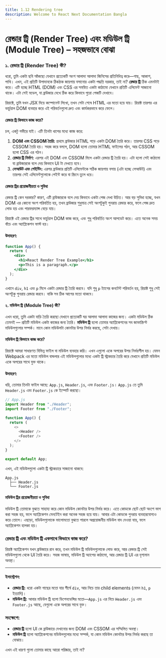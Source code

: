 ```yaml
---
title: 1.12 Rendering tree
description: Welcome to React Next Documentation Bangla
---
```


## <h1 className="bg-gradient-to-r from-blue-500 to-purple-500 inline-block text-transparent bg-clip-text text-3xl pt-2">রেন্ডার ট্রি (Render Tree) এবং মডিউল ট্রি (Module Tree) – সহজভাবে বোঝা</h1>

### ১. **রেন্ডার ট্রি (Render Tree) কী?**

ধরো, তুমি একটা ছবি আঁকছো যেখানে প্রত্যেকটি অংশ আলাদা আলাদা জিনিসের প্রতিনিধিত্ব করে—গাছ, আকাশ, পাখি। এখন, এই প্রতিটি উপাদানকে ঠিকঠাক জায়গায় বসানোর একটা পদ্ধতি দরকার, তাই না? **রেন্ডার ট্রি** ঠিক এমনটাই করে। এটি হচ্ছে HTML (DOM) এবং CSS এর সমন্বিত একটা কাঠামো যেখানে প্রতিটি এলিমেন্ট সাজানো থাকে। এটা সেই মডেল, যা ব্রাউজার দেখে ঠিক করে কিভাবে পুরো পেজটি দেখাবে।

রিয়াক্টে, তুমি যখন JSX দিয়ে কম্পোনেন্ট লিখো, তখন সেটা শেষে HTML এর মতো হয়ে যায়। রিয়াক্ট তারপর এর ভার্চুয়াল DOM ব্যবহার করে এই পরিবর্তনগুলো দ্রুত এবং কার্যকরভাবে করে ফেলে।

#### **রেন্ডার ট্রি কিভাবে কাজ করে?**

চল, একটু গভীরে যাই। এটি তিনটা ধাপের মধ্যে কাজ করে:

1. **DOM এবং CSSOM তৈরি:** প্রথমে ব্রাউজার HTML পড়ে একটা DOM তৈরি করে। তারপর CSS পড়ে CSSOM তৈরি হয়। সহজ করে বললে, DOM হলো তোমার HTML ফাইলের গঠন, আর CSSOM হলো CSS এর গঠন।
2. **রেন্ডার ট্রি নির্মাণ:** এরপর এই DOM এবং CSSOM মিলে একটা রেন্ডার ট্রি তৈরি হয়। এটা হলো সেই কাঠামো যা ব্রাউজারকে বলে দেয় কিভাবে UI টা দেখতে হবে।
3. **লেআউট এবং পেইন্টিং:** এরপর ব্রাউজার প্রতিটি এলিমেন্টকে সঠিক জায়গায় বসায় (এটা হচ্ছে লেআউট) এবং তারপর সেই এলিমেন্টগুলোকে পেইন্ট করে বা স্ক্রিনে তুলে ধরে।

#### **রেন্ডার ট্রির প্রয়োজনীয়তা ও সুবিধা**

রেন্ডার ট্রি কেন দরকার? কারণ, এটি ব্রাউজারকে বলে দেয় কিভাবে একটা পেজ দেখা উচিত। আর বড় সুবিধা হচ্ছে, যখন DOM এর কোনো অংশ পরিবর্তিত হয়, তখন ব্রাউজার শুধুমাত্র সেই অংশটুকুই পুনরায় রেন্ডার করে, ফলে পেজ দ্রুত লোড হয় এবং পারফরম্যান্স বেড়ে যায়।

রিয়াক্টে এই রেন্ডার ট্রির সাথে ভার্চুয়াল DOM কাজ করে, এবং শুধু পরিবর্তিত অংশ আপডেট করে। এতে অনেক সময় বাঁচে এবং অ্যাপ্লিকেশন ফাস্ট হয়।

#### **উদাহরণ:**

```jsx
function App() {
  return (
    <div>
      <h1>React Render Tree Example</h1>
      <p>This is a paragraph.</p>
    </div>
  );
}
```

এখানে `div`, `h1` এবং `p` মিলে একটা রেন্ডার ট্রি তৈরি করবে। যদি শুধু `p` ট্যাগের কনটেন্ট পরিবর্তন হয়, রিয়াক্ট শুধু সেই অংশটুকু পুনরায় রেন্ডার করবে। বাকি সব ঠিক আগের মতো থাকবে।

#### ২. **মডিউল ট্রি (Module Tree) কী?**

এখন ধরো, তুমি একটা বাড়ি তৈরি করছো যেখানে প্রত্যেকটি ঘর আলাদা আলাদা কাজের জন্য। একটা মডিউল ঠিক তেমনই — প্রতিটি মডিউল একটা কাজের জন্য তৈরি। **মডিউল ট্রি** হলো তোমার অ্যাপ্লিকেশনের সব জাভাস্ক্রিপ্ট মডিউলগুলোর সম্পর্ক। মানে কোন মডিউলটা কোনটার উপর নির্ভর করছে, সেটা দেখায়।

#### **মডিউল ট্রি কিভাবে কাজ করে?**

রিয়াক্টে আমরা সাধারণত বিভিন্ন ফাইল বা মডিউল ব্যবহার করি। এখন এগুলো একে অপরের উপর নির্ভরশীল হয়। যেমন Webpack এর মতো মডিউল বান্ডলার এই মডিউলগুলোর মধ্যে একটা ট্রি স্ট্রাকচার তৈরি করে যেখানে প্রতিটি মডিউল একে অপরের সাথে যুক্ত থাকে।

#### **উদাহরণ:**

ধরি, তোমার তিনটা ফাইল আছে: `App.js`, `Header.js`, এবং `Footer.js`। `App.js` তে তুমি `Header.js` এবং `Footer.js` কে ইম্পোর্ট করছো।

```js
// App.js
import Header from "./Header";
import Footer from "./Footer";

function App() {
  return (
    <>
      <Header />
      <Footer />
    </>
  );
}

export default App;
```

এখন, এই মডিউলগুলো একটা ট্রি স্ট্রাকচারে সাজানো থাকবে:

```
App.js
  ├── Header.js
  └── Footer.js
```

#### **মডিউল ট্রির প্রয়োজনীয়তা ও সুবিধা**

মডিউল ট্রি তোমাকে বুঝতে সাহায্য করে কোন মডিউল কোনটার উপর নির্ভর করে। এতে কোডকে ছোট ছোট অংশে ভাগ করা সহজ হয়, ফলে অ্যাপ্লিকেশন মেনটেইন করা অনেক সহজ হয়ে যায়। আবার এটা কোডকে পুনরায় ব্যবহারযোগ্যও করে তোলে। এছাড়া, মডিউলগুলোকে ভালোমতো বুঝতে পারলে অপ্রয়োজনীয় মডিউল বাদ দেওয়া যায়, ফলে অ্যাপ্লিকেশন হালকা হয়।

### রেন্ডার ট্রি এবং মডিউল ট্রি একসাথে কিভাবে কাজ করে?

রিয়াক্ট অ্যাপ্লিকেশন যখন ব্রাউজারে রান করে, তখন মডিউল ট্রি মডিউলগুলোকে লোড করে, আর রেন্ডার ট্রি সেই মডিউলগুলো থেকে UI তৈরি করে। সহজ ভাষায়, মডিউল ট্রি অ্যাপের কাঠামো, আর রেন্ডার ট্রি UI এর দৃশ্যমান অবস্থা।

---

#### ইলাস্ট্রেশন:

- **রেন্ডার ট্রি:** ধরো একটা গাছের মতো যার শীর্ষে `div`, আর নিচে তার child elements (যেমন `h1`, `p` ইত্যাদি)।
- **মডিউল ট্রি:** আবার মডিউল ট্রি হলো ডিপেনডেন্সির মতো—`App.js` এর নিচে `Header.js` এবং `Footer.js` আছে, যেগুলো একে অপরের সাথে যুক্ত।

### সংক্ষেপে:

- **রেন্ডার ট্রি** হলো UI কে ব্রাউজারে দেখানোর জন্য DOM এবং CSSOM এর সম্মিলিত অবস্থা।
- **মডিউল ট্রি** হলো অ্যাপ্লিকেশনের মডিউলগুলোর মধ্যে সম্পর্ক, যা কোন মডিউল কোনটার উপর নির্ভর করছে তা বোঝায়।

এখন এই ধারণা গুলো তোমার কাছে আরো পরিষ্কার, তাই না?
